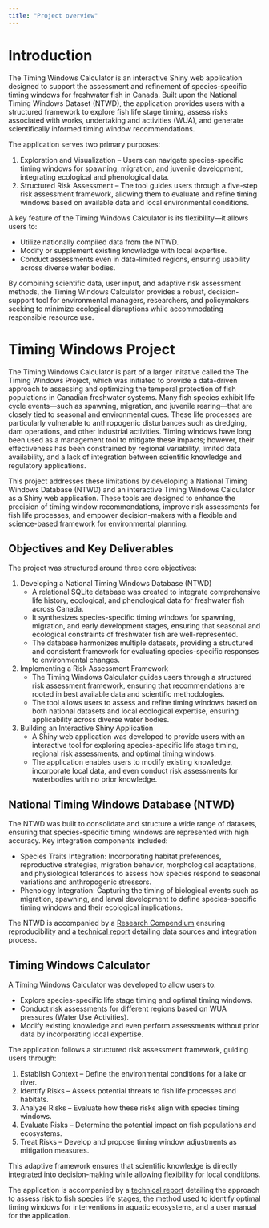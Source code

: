```yaml
---
title: "Project overview"
---
```


# Introduction 

The Timing Windows Calculator is an interactive Shiny web application designed to support the assessment and refinement of species-specific timing windows for freshwater fish in Canada. Built upon the National Timing Windows Dataset (NTWD), the application provides users with a structured framework to explore fish life stage timing, assess risks associated with works, undertaking and activities (WUA), and generate scientifically informed timing window recommendations.  

The application serves two primary purposes:  

1. Exploration and Visualization – Users can navigate species-specific timing windows for spawning, migration, and juvenile development, integrating ecological and phenological data.  
2. Structured Risk Assessment – The tool guides users through a five-step risk assessment framework, allowing them to evaluate and refine timing windows based on available data and local environmental conditions.  

A key feature of the Timing Windows Calculator is its flexibility—it allows users to:  

- Utilize nationally compiled data from the NTWD.  
- Modify or supplement existing knowledge with local expertise.  
- Conduct assessments even in data-limited regions, ensuring usability across diverse water bodies.  

By combining scientific data, user input, and adaptive risk assessment methods, the Timing Windows Calculator provides a robust, decision-support tool for environmental managers, researchers, and policymakers seeking to minimize ecological disruptions while accommodating responsible resource use.


# Timing Windows Project
 
The Timing Windows Calculator is part of a larger initative called the The Timing Windows Project, which was initiated to provide a data-driven approach to assessing and optimizing the temporal protection of fish populations in Canadian freshwater systems. Many fish species exhibit life cycle events—such as spawning, migration, and juvenile rearing—that are closely tied to seasonal and environmental cues. These life processes are particularly vulnerable to anthropogenic disturbances such as dredging, dam operations, and other industrial activities. Timing windows have long been used as a management tool to mitigate these impacts; however, their effectiveness has been constrained by regional variability, limited data availability, and a lack of integration between scientific knowledge and regulatory applications.  

This project addresses these limitations by developing a National Timing Windows Database (NTWD) and an interactive Timing Windows Calculator as a Shiny web application. These tools are designed to enhance the precision of timing window recommendations, improve risk assessments for fish life processes, and empower decision-makers with a flexible and science-based framework for environmental planning.  

## Objectives and Key Deliverables  

The project was structured around three core objectives:  

1. Developing a National Timing Windows Database (NTWD)  
   - A relational SQLite database was created to integrate comprehensive life history, ecological, and phenological data for freshwater fish across Canada.  
   - It synthesizes species-specific timing windows for spawning, migration, and early development stages, ensuring that seasonal and ecological constraints of freshwater fish are well-represented.  
   - The database harmonizes multiple datasets, providing a structured and consistent framework for evaluating species-specific responses to environmental changes.  

2. Implementing a Risk Assessment Framework  
   - The Timing Windows Calculator guides users through a structured risk assessment framework, ensuring that recommendations are rooted in best available data and scientific methodologies.  
   - The tool allows users to assess and refine timing windows based on both national datasets and local ecological expertise, ensuring applicability across diverse water bodies.  

3. Building an Interactive Shiny Application  
   - A Shiny web application was developed to provide users with an interactive tool for exploring species-specific life stage timing, regional risk assessments, and optimal timing windows.  
   - The application enables users to modify existing knowledge, incorporate local data, and even conduct risk assessments for waterbodies with no prior knowledge.  

## National Timing Windows Database (NTWD)  

The NTWD was built to consolidate and structure a wide range of datasets, ensuring that species-specific timing windows are represented with high accuracy. Key integration components included:  

- Species Traits Integration: Incorporating habitat preferences, reproductive strategies, migration behavior, morphological adaptations, and physiological tolerances to assess how species respond to seasonal variations and anthropogenic stressors.  
- Phenology Integration: Capturing the timing of biological events such as migration, spawning, and larval development to define species-specific timing windows and their ecological implications.  

The NTWD is accompanied by a [Research Compendium](https://github.com/inSilecoInc/timingWindowsData) ensuring reproducibility and a [technical report](https://insileco.io/timingWindowsData) detailing data sources and integration process.  


## Timing Windows Calculator

A Timing Windows Calculator was developed to allow users to: 

- Explore species-specific life stage timing and optimal timing windows.  
- Conduct risk assessments for different regions based on WUA pressures (Water Use Activities).  
- Modify existing knowledge and even perform assessments without prior data by incorporating local expertise.  

The application follows a structured risk assessment framework, guiding users through:  

1. Establish Context – Define the environmental conditions for a lake or river.  
2. Identify Risks – Assess potential threats to fish life processes and habitats.  
3. Analyze Risks – Evaluate how these risks align with species timing windows.  
4. Evaluate Risks – Determine the potential impact on fish populations and ecosystems.  
5. Treat Risks – Develop and propose timing window adjustments as mitigation measures.  

This adaptive framework ensures that scientific knowledge is directly integrated into decision-making while allowing flexibility for local conditions.  

The application is accompanied by a [technical report](https://insileco.io/TimingWindowsCalculatorManual) detailing the approach to assess risk to fish species life stages, the method used to identify optimal timing windows for interventions in aquatic ecosystems, and a user manual for the application.

